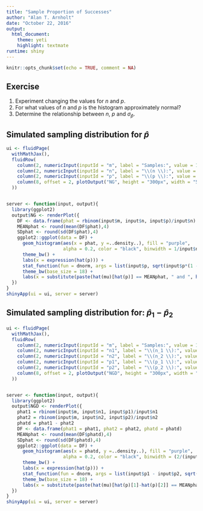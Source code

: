 ```yaml
---
title: "Sample Proportion of Successes"
author: "Alan T. Arnholt"
date: "October 22, 2016"
output:
  html_document:
    theme: yeti
    highlight: textmate
runtime: shiny
---
```


```r
knitr::opts_chunk$set(echo = TRUE, comment = NA)
```

## Exercise

1. Experiment changing the values for $n$ and $p$.
2. For what values of $n$ and $p$ is the histogram approximately normal?
3. Determine the relationship between $n$, $p$ and $\sigma_{\hat{p}}$.

## Simulated sampling distribution for $\hat{p}$

```r
ui <- fluidPage(
  withMathJax(),
  fluidRow(
    column(2, numericInput(inputId = "m", label = "Samples:", value = 10000, min = 1000, max = 50000)),
    column(2, numericInput(inputId = "n", label = "\\(n \\):", value = 100, min = 1, max = 1000000)),
    column(2, numericInput(inputId = "p", label = "\\(p \\):", value = 0.5, min = 0, max = 1)),
    column(8, offset = 2, plotOutput("NG", height = "300px", width = "500px"))
  ))


server <- function(input, output){
  library(ggplot2)
  output$NG <- renderPlot({
    DF <- data.frame(phat = rbinom(input$m, input$n, input$p)/input$n)
    MEANphat <- round(mean(DF$phat),4)
    SDphat <- round(sd(DF$phat),4)
    ggplot2::ggplot(data = DF) + 
      geom_histogram(aes(x = phat, y =..density..), fill = "purple", 
                     alpha = 0.2, color = "black", binwidth = 1/input$n) + 
      theme_bw() + 
      labs(x = expression(hat(p))) + 
      stat_function(fun = dnorm, args = list(input$p, sqrt(input$p*(1 - input$p)/input$n)), n = 500, color = "red") +
      theme_bw(base_size = 18) + 
      labs(x = substitute(paste(hat(mu)[hat(p)] == MEANphat, " and ", hat(sigma)[hat(p)] == SDphat), list(MEANphat = MEANphat, SDphat = SDphat)))
  })
}
shinyApp(ui = ui, server = server)
```










## Simulated sampling distribution for: $\hat{p}_1 - \hat{p}_2$


```r
ui <- fluidPage(
  withMathJax(), 
  fluidRow(
    column(2, numericInput(inputId = "m", label = "Samples:", value = 10000, min = 1000, max = 50000)),
    column(2, numericInput(inputId = "n1", label = "\\(n_1 \\):", value = 100, min = 1, max = 1000000)),
    column(2, numericInput(inputId = "n2", label = "\\(n_2 \\):", value = 100, min = 1, max = 1000000)),
    column(2, numericInput(inputId = "p1", label = "\\(p_1 \\):", value = 0.8, min = 0, max = 1)),
    column(2, numericInput(inputId = "p2", label = "\\(p_2 \\):", value = 0.3, min = 0, max = 1)),
    column(8, offset = 2, plotOutput("NGD", height = "300px", width = "500px"))
  ))


server <- function(input, output){
  library(ggplot2)
  output$NGD <- renderPlot({
    phat1 = rbinom(input$m, input$n1, input$p1)/input$n1
    phat2 = rbinom(input$m, input$n2, input$p2)/input$n2
    phatd = phat1 - phat2
    DF <- data.frame(phat1 = phat1, phat2 = phat2, phatd = phatd)
    MEANphat <- round(mean(DF$phatd),4)
    SDphat <- round(sd(DF$phatd),4)
    ggplot2::ggplot(data = DF) + 
      geom_histogram(aes(x = phatd, y =..density..), fill = "purple", 
                     alpha = 0.2, color = "black", binwidth = (2/(input$n1 + input$n2))) + 
      theme_bw() + 
      labs(x = expression(hat(p))) + 
      stat_function(fun = dnorm, args = list(input$p1 - input$p2, sqrt(input$p1*(1 - input$p1)/input$n1 + input$p2*(1 - input$p2)/input$n2)), n = 500, color = "red") +
      theme_bw(base_size = 18) + 
      labs(x = substitute(paste(hat(mu)[hat(p)[1]-hat(p)[2]] == MEANphat, " and ", hat(sigma)[hat(p)[1]-hat(p)[2]] == SDphat), list(MEANphat = MEANphat, SDphat = SDphat)))
  })
}
shinyApp(ui = ui, server = server)
```





